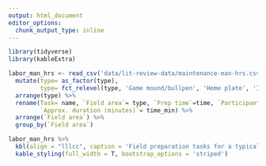 ```yaml
---
output: html_document
editor_options: 
  chunk_output_type: inline
---
```

```r
library(tidyverse)
library(kableExtra)

labor_man_hrs <- read_csv('data/lit-review-data/maintenance-man-hrs.csv') %>% 
  mutate(type= as_factor(type),
         type= fct_relevel(type, 'Game mound/bullpen', 'Home plate', 'Infield skin', 'Turf', 'Warning track')) %>% 
  arrange(type) %>% 
  rename(Task= name, `Field area`= type, `Prep time`=time, `Participants`=people,
         `Approx. duration (minutes)`= time_min) %>% 
  arrange(`Field area`) %>% 
  group_by(`Field area`)

labor_man_hrs %>% 
  kbl(align = "lllcc", caption = 'Field preparation tasks for a typical MLB game day.') %>% 
  kable_styling(full_width = T, bootstrap_options = 'striped')

```

